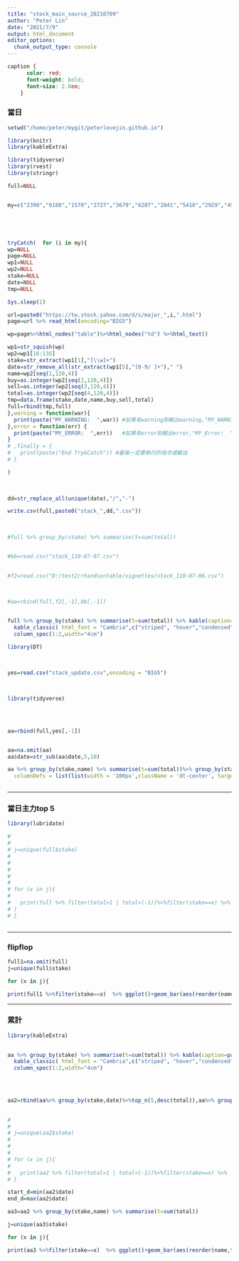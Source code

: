 ```yaml
---
title: "stock_main_source_20210709"
author: "Peter Lin"
date: "2021/7/9"
output: html_document
editor_options: 
  chunk_output_type: console
---
```



```css
caption {
      color: red;
      font-weight: bold;
      font-size: 2.0em;
    }
```



### 當日

```r



setwd("/home/peter/mygit/peterlovejin.github.io")

library(knitr)
library(kableExtra)

library(tidyverse)
library(rvest)
library(stringr)

full=NULL


my=c("2390","6180","1570","2727","3679","6207","2841","5410","2929","4903")





tryCatch(  for (i in my){
wp=NULL
page=NULL
wp1=NULL
wp2=NULL
stake=NULL
date=NULL
tmp=NULL

Sys.sleep(1)

url=paste0("https://tw.stock.yahoo.com/d/s/major_",i,".html")
page=url %>% read_html(encoding="BIG5")

wp=page%>%html_nodes("table")%>%html_nodes("td") %>%html_text()

wp1=str_squish(wp)
wp2=wp1[16:135] 
stake=str_extract(wp1[1],"[\\w]+")
date=str_remove_all(str_extract(wp1[5],"[0-9/ ]+")," ")
name=wp2[seq(1,120,4)]
buy=as.integer(wp2[seq(2,120,4)])
sell=as.integer(wp2[seq(3,120,4)])
total=as.integer(wp2[seq(4,120,4)])
tmp=data.frame(stake,date,name,buy,sell,total)
full=rbind(tmp,full)
},warning = function(war){
  print(paste("MY_WARNING:  ",war)) #如果有warning則輸出warning,"MY_WARNING:  "這一行可以自己改
},error = function(err) {
  print(paste("MY_ERROR:  ",err))   #如果有error則輸出error,"MY_Error:  "這一行可以自己改
}
# ,finally = {
#   print(paste("End Try&Catch")) #最後一定要執行的指令或輸出
# }

)

 
 
dd=str_replace_all(unique(date),"/","-")

write.csv(full,paste0("stack_",dd,".csv"))
 
 

#full %>% group_by(stake) %>% summarise(t=sum(total))


#bb=read.csv("stack_110-07-07.csv") 
 

#f2=read.csv("D:/test2/rhandsontable/vignettes/stack_110-07-06.csv")

 
 
#aa=rbind(full,f2[,-1],bb[,-1])


full %>% group_by(stake) %>% summarise(t=sum(total)) %>% kable(caption=dd) %>%
  kable_classic( html_font = "Cambria",c("striped", "hover","condensed"),full_width=F,font_size=24) %>%
  column_spec(1:2,width="4cm")

library(DT)
 
 

yes=read.csv("stack_update.csv",encoding = "BIG5")

 

library(tidyverse)

 
 

aa=rbind(full,yes[,-1])


aa=na.omit(aa)
aa$date=str_sub(aa$date,5,10)

aa %>% group_by(stake,name) %>% summarise(t=sum(total))%>% group_by(stake)%>%arrange(stake,-t)%>% datatable(options = list(autoWidth=T,
  columnDefs = list(list(width = '100px',className = 'dt-center', targets = '_all'))))



```


--------------------------------------------------------------------- 

### 當日主力top 5
 
```r

library(lubridate)

# 
# 
# j=unique(full$stake)
# 
# 
# 
# 
# 
# for (x in j){
#   
#   print(full %>% filter(total>1 | total<(-1))%>%filter(stake==x) %>%  arrange(total) %>% ggplot()+geom_bar(aes(date,total,fill=ifelse(total>0,"blue","red")),stat="identity")+theme(axis.text.x=element_text(angle = 0,size=8))+geom_hline(yintercept = 0)+facet_wrap(name~.,ncol=5)+labs(title=x) +theme(legend.position = "none")
# )
# }



```


---------------------------------------------------------------------


### flipflop

```r


full1=na.omit(full) 
j=unique(full$stake)

for (x in j){

print(full1 %>%filter(stake==x)  %>% ggplot()+geom_bar(aes(reorder(name,total),total,fill=ifelse(total>0,"blue","red")),stat="identity",position = "dodge")+theme(axis.text.x=element_text(angle = 0,size=8))+geom_hline(yintercept = 0)+labs(title=paste(x,"@",dd),y="",x="") +theme(legend.position = "none")+coord_flip()) }


```








---------------------------------------------------------------------


### 累計

```r

library(kableExtra)
 

aa %>% group_by(stake) %>% summarise(t=sum(total)) %>% kable(caption=paste0(min(aa$date),"~",max(aa$date))) %>%
  kable_classic( html_font = "Cambria",c("striped", "hover","condensed"),full_width=F,font_size=24) %>%
  column_spec(1:2,width="4cm")

 
 

aa2=rbind(aa%>% group_by(stake,date)%>%top_n(5,desc(total)),aa%>% group_by(stake,date)%>%top_n(5,total)) 
 

# 
# 
# j=unique(aa2$stake)
# 
# 
# 
# for (x in j){
#   
#   print(aa2 %>% filter(total>1 | total<(-1))%>%filter(stake==x) %>%  arrange(total) %>% ggplot()+geom_bar(aes(date,total,fill=ifelse(total>0,"blue","red")),stat="identity")+theme(axis.text.x=element_text(angle = 0,size=8))+geom_hline(yintercept = 0)+facet_wrap(name~.,ncol=5)+labs(title=x) +theme(legend.position = "none"))
# }

start_d=min(aa2$date)
end_d=max(aa2$date)

aa3=aa2 %>% group_by(stake,name) %>% summarise(t=sum(total))

j=unique(aa3$stake) 

for (x in j){

print(aa3 %>%filter(stake==x)  %>% ggplot()+geom_bar(aes(reorder(name,t),t,fill=ifelse(t>0,"blue","red")),stat="identity",position = "dodge")+theme(axis.text.x=element_text(angle = 0,size=8))+geom_hline(yintercept = 0)+labs(title=paste(x,"@",start_d,"~",end_d,y="",x="")) +theme(legend.position = "none")+coord_flip()) }





```
